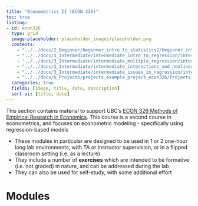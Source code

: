 ```yaml
---
title: "Econometrics II (ECON 326)"
toc: true
listing:
- id: econ326
  type: grid
  image-placeholder: placeholder_images/placeholder.png
  contents:
    - "../../docs/2_Beginner/beginner_intro_to_statistics2/beginner_intro_to_statistics2.qmd"
    - "../../docs/3_Intermediate/intermediate_intro_to_regression/intermediate_intro_to_regression.qmd"
    - "../../docs/3_Intermediate/intermediate_multiple_regression/intermediate_multiple_regression.qmd"
    - "../../docs/3_Intermediate/intermediate_interactions_and_nonlinear_terms/intermediate_interactions_and_nonlinear_terms.qmd"
    - "../../docs/3_Intermediate/intermediate_issues_in_regression/intermediate_issues_in_regression.qmd"
    - "../../docs/6_Projects/projects_example_project_econ326/Projects_Example_Project_ECON326.qmd"
  categories: true
  fields: [image, title, date, description]
  sort-ui: [title, date]
---
```


This section contains material to support UBC's [ECON 326 Methods of Empirical Research in Economics](https://economics.ubc.ca/courses/?subject=econ).  This course is a second course in econometrics, and focuses on econometric modeling - specifically using regression-based models

* These modules in particular are designed to be used in 1 or 2 one-hour long lab environments, with TA or Instructor supervision, or in a flipped classroom setting (i.e. as a lecture)
* They include a number of **exercises** which are intended to be formative (i.e. not graded) in nature, and can be addressed during the lab
* They can also be used for self-study, with some additional effort

# Modules

::: {#econ326}
:::
